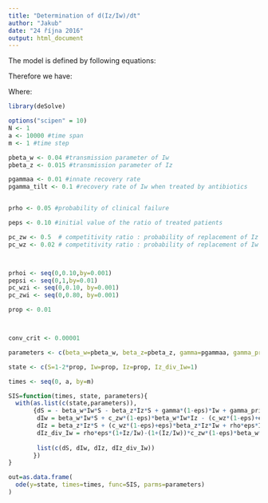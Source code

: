 ```yaml
---
title: "Determination of d(Iz/Iw)/dt"
author: "Jakub"
date: "24 října 2016"
output: html_document
---
```


The model is defined by following equations:


\begin{aligned}

\frac{dS}{dt} &=- {\beta_w} {I_w}{S} - {\beta_z} {I_z} {S} + {\gamma}  {I_z} + {\gamma}(1 - {\epsilon}){I_w} + {\gamma `}  {\epsilon}  {I_w} \\

\frac{dI_w}{dt} &={\beta_w} {I_w}{S} + {c_{zw}}(1-{\epsilon})\beta_w{I_w}{I_z} - {\gamma}(1 - {\epsilon}){I_w} - {\gamma `}  {\epsilon}  {I_w} - ({c_{wz}} (1-{\epsilon}) + \epsilon) {\beta_z}{I_z}{I_w} - {\rho}{\epsilon}{I_w} \\

\frac{dI_z}{dt} &={\beta_z} {I_z}{S} + ({c_{wz}}(1-{\epsilon}) + \epsilon) {\beta_z}{I_z}{I_w} + {\rho}{\epsilon}{I_W} - {\gamma}  {I_z} - {c_{zw}}(1-{\epsilon})\beta_w{I_w}{I_z} \\


\end{aligned}

Therefore we have:

\begin{aligned}

\frac{dp}{dt} = {p}{S}({\beta_z}-{\beta_w})+{p}{\epsilon}({\gamma `}-{\gamma}) + (1+{p})({c_{wz}}(1-\epsilon)+{\epsilon}){\beta_z}{I_z}+{\rho}{\epsilon}({1+{p}})-(1+{p}){c_{zw}}(1-{\epsilon}){\beta_w}{I_z}
\end{aligned}

Where:

\begin{aligned}
{p}=\frac{I_z}{I_w}
\end{aligned}

```r
library(deSolve)

options("scipen" = 10)
N <- 1
a <- 10000 #time span
m <- 1 #time step

pbeta_w <- 0.04 #transmission parameter of Iw
pbeta_z <- 0.015 #transmission parameter of Iz

pgammaa <- 0.01 #innate recovery rate
pgamma_tilt <- 0.1 #recovery rate of Iw when treated by antibiotics


prho <- 0.05 #probability of clinical failure

peps <- 0.10 #initial value of the ratio of treated patients

pc_zw <- 0.5  # competitivity ratio : probability of replacement of Iz by Iw when reinfected and not treated
pc_wz <- 0.02 # competitivity ratio : probability of replacement of Iw by Iz when reinfected and not treated



prhoi <- seq(0,0.10,by=0.001)
pepsi <- seq(0,1,by=0.01)
pc_wzi <- seq(0,0.10, by=0.001)
pc_zwi <- seq(0,0.80, by=0.001)

prop <- 0.01 



conv_crit <- 0.00001

```

```r
parameters <- c(beta_w=pbeta_w, beta_z=pbeta_z, gamma=pgammaa, gamma_prim=pgamma_tilt, eps=peps, rho=prho, c_zw=pc_zw, c_wz=pc_wz)

state <- c(S=1-2*prop, Iw=prop, Iz=prop, Iz_div_Iw=1)

times <- seq(0, a, by=m)

SIS=function(times, state, parameters){
  with(as.list(c(state,parameters)),
       {dS = - beta_w*Iw*S - beta_z*Iz*S + gamma*(1-eps)*Iw + gamma_prim*eps*Iw + gamma*Iz
        dIw = beta_w*Iw*S + c_zw*(1-eps)*beta_w*Iw*Iz - (c_wz*(1-eps)+eps)*beta_z*Iz*Iw - rho*eps*Iw - gamma*(1-eps)*Iw - gamma_prim*eps*Iw
        dIz = beta_z*Iz*S + (c_wz*(1-eps)+eps)*beta_z*Iz*Iw + rho*eps*Iw - c_zw*(1-eps)*beta_w*Iw*Iz - gamma*Iz
        dIz_div_Iw = rho*eps*(1+Iz/Iw)-(1+(Iz/Iw))*c_zw*(1-eps)*beta_w*Iz+(1+(Iz/Iw))*(c_wz*(1-eps)+eps)*beta_z*Iz+(Iz/Iw)*eps*(gamma_prim-gamma)+(Iz/Iw)*(beta_z-beta_w)*S
        
        list(c(dS, dIw, dIz, dIz_div_Iw))
       })
}

out=as.data.frame(
  ode(y=state, times=times, func=SIS, parms=parameters)
)

```

